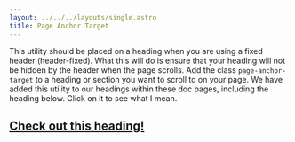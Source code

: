 ```yaml
---
layout: ../../../layouts/single.astro
title: Page Anchor Target
---
```


This utility should be placed on a heading when you are using a fixed header (header-fixed). What this will do is ensure that your heading will not be hidden by the header when the page scrolls. Add the class `page-anchor-target` to a heading or section you want to scroll to on your page. We have added this utility to our headings within these doc pages, including the heading below. Click on it to see what I mean.

## [Check out this heading!](#check-out-this-heading)